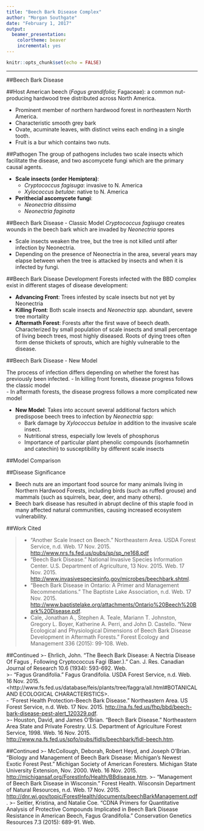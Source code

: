 ```yaml
---
title: "Beech Bark Disease Complex"
author: "Morgan Southgate"
date: "February 1, 2017"
output:
  beamer_presentation: 
    colortheme: beaver
    incremental: yes
---
```

```r
knitr::opts_chunk$set(echo = FALSE)
```
---

##Beech Bark Disease

 \begin{picture}(320,250)
 \put(80,70){\includegraphics[height=6cm]{BBD_beechbark.jpg}}
 \put(00,40){\begin{minipage}[t]{1\linewidth}{Trunk of beech exhibiting symptoms of disease complex}
 \end{minipage}}
 \end{picture}   
 
##Host 
American beech (*Fagus grandifolia*; Fagaceae): a common nut-producing hardwood tree distributed across North America.   

- Prominent member of northern hardwood forest in northeastern North America.   
- Characteristic smooth grey bark   
- Ovate, acuminate leaves, with distinct  veins each ending in a single tooth.    
- Fruit is a bur which contains two nuts.   

 \begin{picture}(320,250)
 \put(65,150){\includegraphics[height=3.5cm]{thumb_beech-leaf.png}}
 \put(00,40){\begin{minipage}[t]{1\linewidth}{Beech leaf }
 \end{minipage}}
 \end{picture}

##Pathogen
The group of pathogens includes two scale insects which facilitate the disease, and two ascomycete fungi which are the primary causal agents. 

- __Scale insects (order Hemiptera)__:    
    - *Cryptococcus fagisuga*: invasive to N. America   
    - *Xylococcus betulae*: native to N. America   
- __Perithecial ascomycete fungi__:    
    - *Neonectria ditissima*   
    - *Neonectria faginata*   

##Beech Bark Disease - Classic Model
*Cryptococcus fagisuga* creates wounds in the beech bark which are invaded by *Neonectria* spores 

- Scale insects weaken the tree, but the tree is not killed until after infection by Neonectria. 
- Depending on the presence of Neonectria in the area, several years may elapse between when the tree is attacked by insects and when it is infected by fungi. 


##Beech Bark Disease Development
Forests infected with the BBD complex exist in different stages of disease development:

- **Advancing Front**: Trees infested by scale insects but not yet by Neonectria
- **Killing Front**: Both scale insects and *Neonectria spp.* abundant, severe tree mortality
- **Aftermath Forest**: Forests after the first wave of beech death. Characterized by small population of scale insects and small percentage of living beech trees,  most highly diseased. Roots of dying trees often form dense thickets of sprouts, which are highly vulnerable to the disease.


##Beech Bark Disease - New Model

The process of infection  differs depending on whether the forest has previously been infected.
    - In killing front forests, disease progress follows the classic model   
    - In aftermath forests, the disease progress follows a more complicated new model   

- __New Model__: Takes into account several additional factors which  predispose beech trees to infection by *Neonectria*  spp:   
    - Bark damage by *Xylococcus betulae* in addition to the invasive scale insect.    
    - Nutritional stress, especially low levels of phosphorus   
    - Importance of particular plant phenolic compounds (isorhamnetin and catechin) to susceptibility by different scale insects   

##Model Comparison


 \begin{picture}(320,250)
 \put(29,75){\includegraphics[height=4cm]{BBD_ModelComparison.jpg}}
 \put(00,40){\begin{minipage}[t]{1\linewidth}{Comparison of the classic and new models of Beech Bark Disease Development}
 \end{minipage}}
 \end{picture}


##Disease Significance

- Beech nuts are an important food source for many animals living in Northern Hardwood Forests, including birds (such as ruffed grouse) and mammals (such as squirrels, bear, deer, and many others).
- Beech bark disease has resulted in abrupt decline of this staple food in many affected natural communities, causing increased ecosystem vulnerability. 

##Work Cited

>- "Another Scale Insect on Beech." Northeastern Area. USDA Forest Service, n.d. Web. 17 Nov. 2015. <http://www.nrs.fs.fed.us/pubs/sp/sp_ne168.pdf>   
>- "Beech Bark Disease." National Invasive Species Information Center. U.S. Department of Agriculture, 13 Nov. 2015. Web. 17 Nov. 2015.    <http://www.invasivespeciesinfo.gov/microbes/beechbark.shtml>.
>- "Beech Bark Disease in Ontario: A Primer and Management Recommendations." The Baptiste Lake Association, n.d. Web. 17 Nov. 2015.    <http://www.baptistelake.org/attachments/Ontario%20Beech%20Bark%20Disease.pdf>.
>- Cale, Jonathan A., Stephen A. Teale, Mariann T. Johnston, Gregory L. Boyer, Katherine A. Perri, and John D. Castello. "New Ecological and Physiological Dimensions of Beech Bark Disease Development in Aftermath Forests." Forest Ecology and Management 336 (2015): 99-108. Web. 

##Continued
>- Ehrlich, John. "The Beech Bark Disease: A Nectria Disease Of Fagus , Following Cryptococcus Fagi (Baer.)." Can. J. Res. Canadian Journal of Research 10.6 (1934): 593-692. Web.   
>- "Fagus Grandifolia." Fagus Grandifolia. USDA Forest Service, n.d. Web. 16 Nov. 2015. <http://www.fs.fed.us/database/feis/plants/tree/faggra/all.html#BOTANICAL AND ECOLOGICAL CHARACTERISTICS>.   
- "Forest Health Protection-Beech Bark Disease." Northeastern Area. US Forest Service, n.d. Web. 17 Nov. 2015. <http://na.fs.fed.us/fhp/bbd/beech-bark-disease-pest-alert_120329.pdf>.   
>- Houston, David, and James O'Brian. "Beech Bark Disease." Northeastern Area State and Private Forestry. U.S. Department of Agriculture Forest Service, 1998. Web. 16 Nov. 2015.    <http://www.na.fs.fed.us/spfo/pubs/fidls/beechbark/fidl-beech.htm>.  

##Continued
>- McCollough, Deborah, Robert Heyd, and Joseph O'Brian. "Biology and Management of Beech Bark Disease: Michigan's Newest Exotic Forest Pest." Michigan Society of American Foresters. Michigan State University Extension, Nov. 2000. Web. 16 Nov. 2015.    <http://michigansaf.org/ForestInfo/Health/BBdisease.htm>.
>- "Management of Beech Bark Disease in Wisconsin." Forest Health. Wisconsin Department of Natural Resources, n.d. Web. 17 Nov. 2015.    <http://dnr.wi.gov/topic/ForestHealth/documents/beechBarkManagement.pdf>.
>- Seitler, Kristina, and Natalie Coe. "CDNA Primers for Quantitative Analysis of Protective Compounds Implicated in Beech Bark Disease Resistance in American Beech, Fagus Grandifolia." Conservation Genetics Resources 7.3 (2015): 689-91. Web.   

